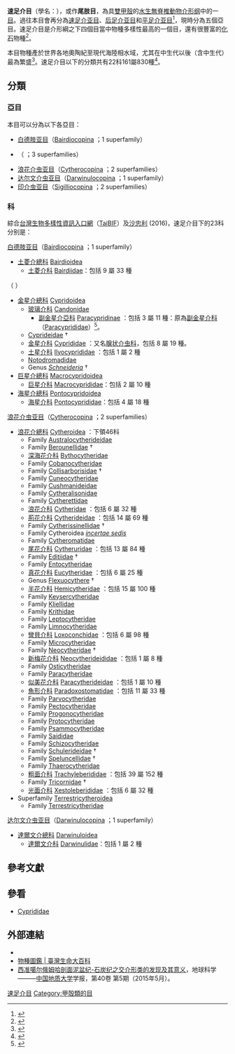 {{Automatic taxobox
 | taxon = Podocopida
 | authority = [[耶奥格·萨尔斯|G. O. Sars]], 1866
 | subdivision_ranks = [[亞目|亞目]]{{r|WoRMS_1091}}
 | subdivision = [[#亞目|見內文]]
}}

'''速足介目'''（學名：{{lang|la| Podocopida}}），或作'''尾肢目'''{{r|hebei|Sha 2016}}，為具[[寡甲總綱|雙甲殼]]的[[水生動物|水生]][[無脊椎動物|無脊椎動物]]{{r|中國大百科}}[[介形纲|介形纲]]中的一[[目_(生物)|目]]。過往本目會再分為[[速足介亚目|速足介亚目]]、[[后足介亚目|后足介亚目]]和[[平足介亚目|平足介亚目]]<ref>{{cite book |author=Richard C. Brusca & Gary J. Brusca |title=Invertebrates |year=2003 |publisher=[[Sinauer_Associates|Sinauer Associates]] |edition=2nd |isbn=978-0-87893-097-5 |chapter=}}</ref>，現時分為五個亞目{{r|WoRMS_1091}}。速足介目是介形綱之下四個目當中物種多樣性最高的一個目，還有很豐富的[[化石|化石]]物種<ref>{{cite book |author1=Akira Tsukagoshi  |author2=Andrew R. Parker  ，|lastauthoramp=yes |year=2000 |chapter=Trunk segmentation of some podocopine lineages in Ostracoda |journal={{tsl|en|Hydrobiologia|}} |volume=419 |issue=1 |pages=15–30 |doi=10.1023/A:1003981806643 |editor1=David J. Horne |editor2=Koen Martens |title=Evolutionary Biology and Ecology of Ostracoda |isbn=0-7923-6396-5}}</ref>。

本目物種產於世界各地奧陶紀至現代海陸相水域，尤其在中生代以後（含中生代）最為繁盛<ref name="中國大百科">{{cite web |url=http://140.128.103.128/web/Content.asp?ID=19473 |title=介形綱(化石) 介紹 |work=中國大百科智慧藏 |year=2000 |access-date=2019-12-28 |language=zh-hant }}</ref>。速足介目以下的分類共有22科161屬830種<ref name="ab">{{cite web |url=http://taibif.tw/zh/catalogue_of_life/page/ff92-6e98-0f94-beba-7e3d-8d88-bd7d-4dfd |title=Podocopida 速足介目 |work=[[台灣生物多樣性資訊入口網|台灣生物多樣性資訊入口網]] |access-date=2016-12-08 |language=zh-hant }}</ref>。

==分類==
===亞目===
本目可以分為以下各亞目{{r|Sha 2016|WoRMS_1091}}：
* [[白德肢亚目|白德肢亚目]]（[[Bairdiocopina|Bairdiocopina]] {{small|Sars, 1865}}；1 superfamily）
* {{tsl|en|Cypridocopina|腺介虫亚目}}（{{tsl|en|Cypridocopina}} {{small|Jones, 1901}}；3 superfamilies）
* [[浪花介虫亚目|浪花介虫亚目]]（[[Cytherocopina|Cytherocopina]] {{small|Baird, 1850}}；2 superfamilies）
* [[达尔文介虫亚目|达尔文介虫亚目]]（[[Darwinulocopina|Darwinulocopina]] {{small|Sohn, 1988}}；1 superfamily）
* [[印介虫亚目|印介虫亚目]]（[[Sigilliocopina|Sigilliocopina]] {{small|Martens, 1992}}；2 superfamilies）

===科===
綜合[[台灣生物多樣性資訊入口網|台灣生物多樣性資訊入口網]]（[[TaiBIF|TaiBIF]]）{{r|ab}}及[[沙忠利|沙忠利]] (2016){{r|Sha 2016}}，速足介目下的23科分别是：
;[[白德肢亚目|白德肢亚目]]（[[Bairdiocopina|Bairdiocopina]] {{small|Sars, 1865}}；1 superfamily）
* [[土菱介總科|土菱介總科]] [[Bairdioidea|Bairdioidea]]
** [[土菱介科|土菱介科]] [[Bairdiidae|Bairdiidae]]：包括 9 屬 33 種{{r|ab}}
;{{tsl|en|Cypridocopina|腺介虫亚目}}（{{tsl|en|Cypridocopina}} {{small|Jones, 1901}}）
* [[金星介總科|金星介總科]] [[Cypridoidea|Cypridoidea]] {{small|Baird, 1845}}{{r|WoRMS_127476}}
** [[玻璃介科|玻璃介科]] [[Candonidae|Candonidae]] {{small|Kaufmann, 1900}}
*** [[副金星介亞科|副金星介亞科]] [[Paracypridinae|Paracypridinae]] ：包括 3 屬 11 種{{r|ab}}：原為[[副金星介科|副金星介科]]（[[Paracyprididae|Paracyprididae]]）<ref>{{WoRMS |id=731173 |title=Paracypridinae Sars, 1923 |db=World Ostracoda Database |last=Brandão |first=Simone Nunes |date=2013-05-27 |access-date=2019-12-25 }}</ref>。
** [[Cyprideidae|Cyprideidae]] {{small|Martin, 1940}} †
** [[金星介科|金星介科]] [[Cyprididae|Cyprididae]] {{small|Baird, 1845}}：又名[[腺状介虫科|腺状介虫科]]{{r|hebei}}，包括 8 屬 19 種{{r|ab}}。
** [[土星介科|土星介科]] [[Ilyocyprididae|Ilyocyprididae]] {{small|Kaufmann, 1900}}：包括 1 屬 2 種{{r|ab}}
** [[Notodromadidae|Notodromadidae]] {{small|Kaufmann, 1900}}
** Genus ''[[Schneideria|Schneideria]]'' {{small|Kotschetkova, 1960}} †
* [[巨星介總科|巨星介總科]] [[Macrocypridoidea|Macrocypridoidea]] {{small|Müller, 1912}}
** [[巨星介科|巨星介科]] [[Macrocyprididae|Macrocyprididae]]：包括 2 屬 10 種{{r|ab}}
* [[海星介總科|海星介總科]] [[Pontocypridoidea|Pontocypridoidea]] {{small|Müller, 1894}}
** [[海星介科|海星介科]] [[Pontocyprididae|Pontocyprididae]]：包括 4 屬 18 種{{r|ab}}
; [[浪花介虫亚目|浪花介虫亚目]]（[[Cytherocopina|Cytherocopina]] {{small|Baird, 1850}}；2 superfamilies）
* [[浪花介總科|浪花介總科]] [[Cytheroidea|Cytheroidea]] {{small|Baird, 1850}}：下領46科
** Family [[Australocytherideidae|Australocytherideidae]] {{small|Hartmann, 1980}}
** Family [[Berounellidae|Berounellidae]] {{small|Sohn & Berdan, 1960}} †
** [[深海花介科|深海花介科]] [[Bythocytheridae|Bythocytheridae]] {{small|Sars, 1866}}
** Family [[Cobanocytheridae|Cobanocytheridae]] {{small|Schornikov, 1975}}
** Family [[Collisarborisidae|Collisarborisidae]] {{small|Neale, 1975}} †
** Family [[Cuneocytheridae|Cuneocytheridae]] {{small|Mandelstam, 1959}}
** Family [[Cushmanideidae|Cushmanideidae]] {{small|Puri, 1974 in Hartmann & Puri, 1974}}
** Family [[Cytheralisonidae|Cytheralisonidae]] {{small|Jellinek & Swanson, 2003}}
** Family [[Cytherettidae|Cytherettidae]] {{small|Triebel, 1952}}
** [[浪花介科|浪花介科]] [[Cytheridae|Cytheridae]] {{small|Baird, 1850}}：包括 6 屬 32 種{{r|ab}}
** [[荊花介科|荊花介科]] [[Cytherideidae|Cytherideidae]] {{small|Sars, 1925}}：包括 14 屬 69 種{{r|ab}}
** Family [[Cytherissinellidae|Cytherissinellidae]] {{small|Kashevarova, 1958}} †
** Family Cytheroidea ''[[incertae_sedis|incertae sedis]]''
** Family [[Cytheromatidae|Cytheromatidae]] {{small|Elofson, 1939}}
** [[尾花介科|尾花介科]] [[Cytheruridae|Cytheruridae]] {{small|Müller, 1894}}：包括 13 屬 84 種{{r|ab}}
** Family [[Editiidae|Editiidae]] {{small|Knuepfer, 1967}} †
** Family [[Entocytheridae|Entocytheridae]] {{small|Hoff, 1942}}
** [[真花介科|真花介科]] [[Eucytheridae|Eucytheridae]] {{small|Puri, 1954}}：包括 6 屬 25 種{{r|ab}}
** Genus [[Flexuocythere|Flexuocythere]] {{small|Ciampo, 1986}} †
** [[半花介科|半花介科]] [[Hemicytheridae|Hemicytheridae]] {{small|Puri, 1953}}：包括 15 屬 100 種{{r|ab}}
** Family [[Keysercytheridae|Keysercytheridae]] {{small|Karanovic & Brandão, 2015}}
** Family [[Kliellidae|Kliellidae]] {{small|Schäfer, 1945}}
** Family [[Krithidae|Krithidae]] {{small|Mandelstam, 1958}}
** Family [[Leptocytheridae|Leptocytheridae]] {{small|Hanai, 1957}}
** Family [[Limnocytheridae|Limnocytheridae]] {{small|Klie, 1938}}
** [[彎貝介科|彎貝介科]] [[Loxoconchidae|Loxoconchidae]] {{small|Sars, 1925}}：包括 6 屬 98 種{{r|ab}}
** Family [[Microcytheridae|Microcytheridae]] {{small|Klie, 1938}}
** Family [[Neocytheridae|Neocytheridae]] {{small|Wilkinson, 1988}} †
** [[新梅花介科|新梅花介科]] [[Neocytherideididae|Neocytherideididae]] {{small|Puri, 1957}}：包括 1 屬 8 種{{r|ab}}
** Family [[Osticytheridae|Osticytheridae]] {{small|Hartmann, 1980}}
** Family [[Paracytheridae|Paracytheridae]] {{small|Puri, 1974}}
** [[似美花介科|似美花介科]] [[Paracytherideidae|Paracytherideidae]] {{small|Puri, 1957}}：包括 1 屬 10 種{{r|ab}}
** [[魚形介科|魚形介科]] [[Paradoxostomatidae|Paradoxostomatidae]] {{small|Brady & Norman, 1889}}：包括 11 屬 33 種{{r|ab}}
** Family [[Parvocytheridae|Parvocytheridae]] {{small|Hartmann, 1959}}
** Family [[Pectocytheridae|Pectocytheridae]] {{small|Hanai, 1957}}
** Family [[Progonocytheridae|Progonocytheridae]] {{small|Sylvester-Bradley, 1948}}
** Family [[Protocytheridae|Protocytheridae]] {{small|Ljubimova, 1956}}
** Family [[Psammocytheridae|Psammocytheridae]] {{small|Klie, 1938}}
** Family [[Saididae|Saididae]] {{small|Aranki, McKenzie, Reyment & Reyment, 1992}}
** Family [[Schizocytheridae|Schizocytheridae]] {{small|Howe, 1961}}
** Family [[Schulerideidae|Schulerideidae]] {{small|Mandelstam, 1959}} †
** Family [[Speluncellidae|Speluncellidae]] {{small|Schneider, 1960}} †
** Family [[Thaerocytheridae|Thaerocytheridae]] {{small|Hazel, 1967}}
** [[粗面介科|粗面介科]] [[Trachyleberididae|Trachyleberididae]] {{small|Sylvester-Bradley, 1948}}：包括 39 屬 152 種{{r|ab}}
** Family [[Tricornidae|Tricornidae]] {{small|Blumenstengel, 1965}} †
** [[光面介科|光面介科]] [[Xestoleberididae|Xestoleberididae]] {{small|Sars, 1928}}：包括 6 屬 32 種{{r|ab}}
* Superfamily [[Terrestricytheroidea|Terrestricytheroidea]] {{small|Schornikov, 1969}}
** Family [[Terrestricytheridae|Terrestricytheridae]] {{small|Schornikov, 1969}}
; [[达尔文介虫亚目|达尔文介虫亚目]]（[[Darwinulocopina|Darwinulocopina]] {{small|Sohn, 1988}}；1 superfamily）
* [[達爾文介總科|達爾文介總科]] [[Darwinuloidea|Darwinuloidea]]
** [[達爾文介科|達爾文介科]] [[Darwinulidae|Darwinulidae]]：包括 1 屬 2 種{{r|ab}}

==參考文獻==
{{Reflist|32em|refs=
<ref name="hebei">{{cite book
 |url=http://www.readbooks.cc/book/15/detail_453263.htm
 |editor1=宋大祥 |editor2=杨思谅 |year=2009
 |title=河北动物志 |volume=甲壳类
 |publisher=河北科技出版社 |pages=772
 |isbn=9787537538800 |language=zh-hans }}</ref>
<ref name="Sha 2016">{{cite book
 | url=http://www.ecsponline.com/book/2017/yz/9787030519214-001001-curved-sam-v001.pdf
 | author=[[沙忠利|沙忠利]] |year=2016 
 | title=胶州湾及青岛邻近海域底栖甲壳动物 |volume=上册 |page=7
 | publisher=科學出版社
 |date=2016-10 |access-date=2019-12-28 
 |isbn=9787030519214 |language=zh-hans }}</ref>
<ref name="WoRMS_1091">{{WoRMS |id=1091
 |title=Podocopida |db=Ostracoda
 |author=Simone Brandão 
 |year=2013-01-15 |access-date=2019-02-10 }}</ref>
<ref name="WoRMS_127476">{{WoRMS |id=127476
 |title=Cypridoidea Baird, 1845 |db=World Ostracoda Database
 |last1=Brandão |first1=Simone Nunes
 |last2=Cuvelier |first2=Daphne
 |last3=Horne |first3=David
 |date=2010-02-26 |access-date=2019-12-23 }}</ref>
}}

==參看==
*[[Cyprididae|Cyprididae]]

==外部連結==
{{commonscat|Podocopida}}
*{{Wikispecies-inline|Podocopida}}
*[http://taieol.tw/pages/4040/taxonomy 物種圖鑑 | 臺灣生命大百科]
*[https://web.archive.org/web/20161220192900/http://www.earth-science.net/PDF/20150615014447.pdf 西准噶尔俄姆哈剖面泥盆纪-石炭纪之交介形类的发现及其意义]，地球科学———[[中国地质大学|中国地质大学]]学报，第40卷 第5期（2015年5月）。
{{Taxonbar|from=Q963722}}
[[Category:速足介目|]]
[[Category:甲殻類的目|Category:甲殻類的目]]